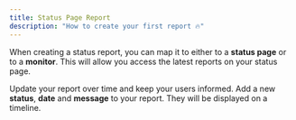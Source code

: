 ```yaml
---
title: Status Page Report
description: "How to create your first report 🔥"
---
```


When creating a status report, you can map it to either to a **status page** or
to a **monitor**. This will allow you access the latest reports on your status
page.

Update your report over time and keep your users informed. Add a new **status**,
**date** and **message** to your report. They will be displayed on a timeline.
